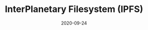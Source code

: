---
title: InterPlanetary Filesystem (IPFS)
status: publish
date: 2020-09-24
slug: IPFS is a protocol for storing and sharing data in a distributed file system || Data Storage partner (USA)
website: https://docs.ipfs.io/concepts/case-study-iotex/
twitter:
logo:
featured_img: https://wp.gcap1.iotex.io/wp-content/uploads/2020/10/ipfs.jpg
telegram:
---